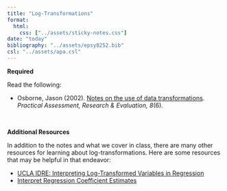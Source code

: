 ```yaml
---
title: "Log-Transformations"
format:
  html:
    css: ["../assets/sticky-notes.css"]
date: "today"
bibliography: "../assets/epsy8252.bib"
csl: "../assets/apa.csl"
---
```



**Required**

Read the following:

- Osborne, Jason (2002). [Notes on the use of data transformations](https://scholarworks.umass.edu/pare/vol8/iss1/6/). *Practical Assessment, Research &amp; Evaluation, 8*(6).

<br />


**Additional Resources**

In addition to the notes and what we cover in class, there are many other resources for learning about log-transformations. Here are some resources that may be helpful in that endeavor:


- [UCLA IDRE: Interpreting Log-Transformed Variables in Regression ](https://stats.idre.ucla.edu/other/mult-pkg/faq/general/faqhow-do-i-interpret-a-regression-model-when-some-variables-are-log-transformed/)
- [Interpret Regression Coefficient Estimates](http://www.cazaar.com/ta/econ113/interpreting-beta)



